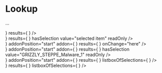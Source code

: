 



<Meta title="Lookup" component={Lookup} />

# Lookup

...

<Preview withToolbar>
  <Story name="base">
    <div style={{ height: "300px" }}>
      <Lookup
        rightInputIcon={<IconSearch className="xyz-input__icon xyz-input__icon_right" />}
        results={
          <Listbox
            id="listbox-id-1"
            snapshot={Snapshot.ObjectOptions}
            count={8}
            isOpen
          />
        }
      />
    </div>
  </Story>
</Preview>

<Preview withToolbar>
  <Story name="selection">
    <div style={{ height: "300px" }}>
      <Lookup
        rightInputIcon={<ButtonIcon className="xyz-input__icon xyz-input__icon_right" size="medium"><IconClose /></ButtonIcon>}
        results={
          <Listbox
            id="listbox-id-1"
            snapshot={Snapshot.ObjectOptions}
            count={8}
          />
        }
        hasSelection
        value="selected item"
        readOnly
      />
    </div>
  </Story>
</Preview>

<Preview withToolbar>
  <Story name="group" >
    <div style={{ height: "300px" }}>
      <LookupGroup
        rightInputIcon={<IconSearch className="xyz-input__icon xyz-input__icon_right" />}
        addonPosition="start"
        addon={
          <Switcher
              id={_.uniqueId('lookup-id-')}
              value="malware"
              addonPosition="start"
              snapshot={Snapshot.ObjectOptions}
              isOpen
          />
        }
        results={
          <Listbox
            id="listbox-id-1"
            snapshot={Snapshot.ObjectOptions}
            count={8}
          />
        }
        onChange="here"
      />
    </div>
  </Story>
</Preview>


<Preview withToolbar>
  <Story name="group selection" >
    <div style={{ height: "300px" }}>
      <LookupGroup
        rightInputIcon={<ButtonIcon className="xyz-input__icon xyz-input__icon_right" size="medium"><IconClose /></ButtonIcon>}
        addonPosition="start"
        addon={
          <Switcher
              id={_.uniqueId('lookup-id-')}
              value="malware"
              addonPosition="start"
              snapshot={Snapshot.ObjectOptions}
          />
        }
        results={
          <Listbox
            id="listbox-id-1"
            snapshot={Snapshot.ObjectOptions}
            count={8}
          />
        }
        hasSelection
        value="GRIZZLY_STEPPE_Malware_1"
        readOnly
      />
    </div>
  </Story>
</Preview>


<Preview withToolbar>
  <Story name="selections" >
    <div style={{ height: "300px" }}>
      <LookupGroup
        rightInputIcon={<IconSearch className="xyz-input__icon xyz-input__icon_right" />}
        addonPosition="start"
        addon={
          <Switcher
              id={_.uniqueId('lookup-id-')}
              value="malware"
              addonPosition="start"
              snapshot={Snapshot.ObjectOptions}
          />
        }
        results={
          <Listbox
            id="listbox-id-1"
            snapshot={Snapshot.ObjectOptions}
            count={8}
          />
        }
        listboxOfSelections={
          <Selections withAddon snapshot={Snapshot.Selections} count={3} />
        }
      />
    </div>
  </Story>
</Preview>


<Preview withToolbar>
  <Story name="selections2" >
    <div style={{ height: "300px" }}>
      <LookupGroup
        rightInputIcon={<IconSearch className="xyz-input__icon xyz-input__icon_right" />}
        results={
          <Listbox
            id="listbox-id-1"
            snapshot={Snapshot.ObjectOptions}
            count={8}
          />
        }
        listboxOfSelections={
          <Selections snapshot={Snapshot.Selections} count={3} />
        }
      />
    </div>
  </Story>
</Preview>

